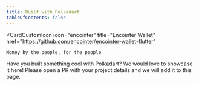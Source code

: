 ```yaml
---
title: Built with Polkadart
tableOfContents: false
---
```



<CardCustomIcon
	icon="encointer"
	title="Encointer Wallet"
	href="https://github.com/encointer/encointer-wallet-flutter"
>
	Money by the people, for the people
</CardCustomIcon>

Have you built something cool with Polkadart? We would love to showcase it here! Please open a PR with your project details and we will add it to this page.
